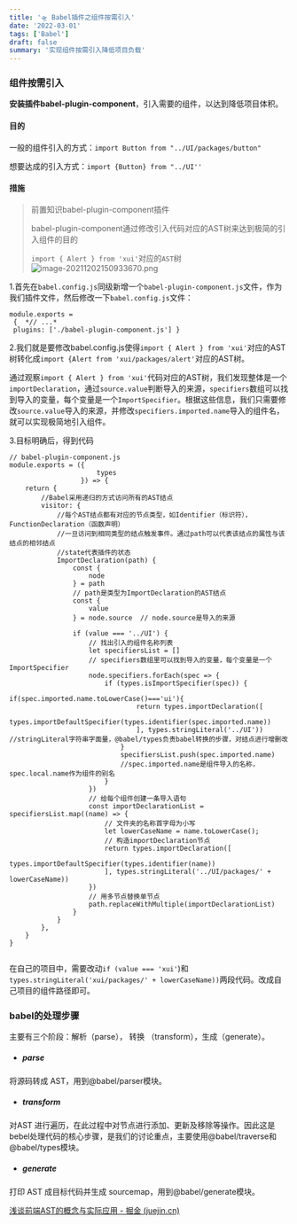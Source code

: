 ```yaml
---
title: '🛸 Babel插件之组件按需引入'
date: '2022-03-01'
tags: ['Babel']
draft: false
summary: '实现组件按需引入降低项目负载'
---
```

### 组件按需引入

**安装插件babel-plugin-component**，引入需要的组件，以达到降低项目体积。

#### **目的**

一般的组件引入的方式：`import Button from "../UI/packages/button"`

想要达成的引入方式：`import {Button} from "../UI''`

#### **措施**

> 前置知识babel-plugin-component插件
>
> babel-plugin-component通过修改引入代码对应的AST树来达到极简的引入组件的目的
>
> `import { Alert } from 'xui'`对应的`AST`树![image-20211202150933670.png](https://p3-juejin.byteimg.com/tos-cn-i-k3u1fbpfcp/af713fef6e584fea9e468c2b5acee9da~tplv-k3u1fbpfcp-zoom-1.image)

1.首先在`babel.config.js`同级新增一个`babel-plugin-component.js`文件，作为我们插件文件，然后修改一下`babel.config.js`文件：

```
module.exports =
 {  *// ...*  
 plugins: ['./babel-plugin-component.js'] }
```

2.我们就是要修改babel.config.js使得`import { Alert } from 'xui'`对应的AST树转化成`import {Alert from 'xui/packages/alert'`对应的AST树。

通过观察`import { Alert } from 'xui'`代码对应的AST树，我们发现整体是一个`importDeclaration`，通过`source.value`判断导入的来源，`specifiers`数组可以找到导入的变量，每个变量是一个`ImportSpecifier`。根据这些信息，我们只需要修改`source.value`导入的来源，并修改`specifiers.imported.name`导入的组件名，就可以实现极简地引入组件。

3.目标明确后，得到代码

```
// babel-plugin-component.js
module.exports = ({
                      types
                  }) => {
    return {
        //Babel采用递归的方式访问所有的AST结点
        visitor: {
            //每个AST结点都有对应的节点类型，如Identifier（标识符），FunctionDeclaration（函数声明）
            //一旦访问到相同类型的结点触发事件。通过path可以代表该结点的属性与该结点的相邻结点
            //state代表插件的状态
            ImportDeclaration(path) {
                const {
                    node
                } = path
                // path是类型为ImportDeclaration的AST结点
                const {
                    value
                } = node.source  // node.source是导入的来源
​
                if (value === '../UI') {
                    // 找出引入的组件名称列表
                    let specifiersList = []
                    // specifiers数组里可以找到导入的变量，每个变量是一个ImportSpecifier
                    node.specifiers.forEach(spec => {
                        if (types.isImportSpecifier(spec)) {
                            if(spec.imported.name.toLowerCase()==='ui'){
                                return types.importDeclaration([
                                    types.importDefaultSpecifier(types.identifier(spec.imported.name))
                                ], types.stringLiteral('../UI'))    //stringLiteral字符串字面量，@babel/types负责babel转换的步骤，对结点进行增删改
                            }
                            specifiersList.push(spec.imported.name)
                            //spec.imported.name是组件导入的名称，spec.local.name作为组件的别名
                        }
                    })
                    // 给每个组件创建一条导入语句
                    const importDeclarationList = specifiersList.map((name) => {
                        // 文件夹的名称首字母为小写
                        let lowerCaseName = name.toLowerCase();
                        // 构造importDeclaration节点
                        return types.importDeclaration([
                            types.importDefaultSpecifier(types.identifier(name))
                        ], types.stringLiteral('../UI/packages/' + lowerCaseName))
                    })
                    // 用多节点替换单节点
                    path.replaceWithMultiple(importDeclarationList)
                }
            }
        },
    }
}
​
```

在自己的项目中，需要改动`if (value === 'xui'`)和`types.stringLiteral('xui/packages/' + lowerCaseName))`两段代码。改成自己项目的组件路径即可。

### babel的处理步骤

主要有三个阶段：解析（parse）， 转换 （transform），生成（generate）。

-   ##### parse

将源码转成 AST，用到@babel/parser模块。

-   ##### transform

对AST 进行遍历，在此过程中对节点进行添加、更新及移除等操作。因此这是bebel处理代码的核心步骤，是我们的讨论重点，主要使用@babel/traverse和@babel/types模块。

-   ##### generate

打印 AST 成目标代码并生成 sourcemap，用到@babel/generate模块。

[浅谈前端AST的概念与实际应用 - 掘金 (juejin.cn)](https://juejin.cn/post/7006919355686453279#heading-3)


